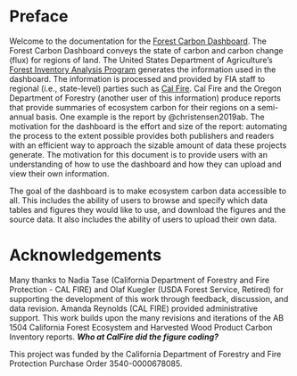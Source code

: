 # Preface {#pref}

Welcome to the documentation for the [Forest Carbon Dashboard](https://groomanalyticsllc.shinyapps.io/Forest-Carbon-Dashboard/). The Forest Carbon Dashboard conveys the state of carbon and carbon change (flux) for regions of land. The United States Department of Agriculture's [Forest Inventory Analysis Program](https://research.fs.usda.gov/programs/fia) generates the information used in the dashboard. The information is processed and provided by FIA staff to regional (i.e., state-level) parties such as [Cal Fire](https://www.fire.ca.gov/). Cal Fire and the Oregon Department of Forestry (another user of this information) produce reports that provide summaries of ecosystem carbon for their regions on a semi-annual basis. One example is the report by @christensen2019ab. The motivation for the dashboard is the effort and size of the report: automating the process to the extent possible provides both publishers and readers with an efficient way to approach the sizable amount of data these projects generate. The motivation for this document is to provide users with an understanding of how to use the dashboard and how they can upload and view their own information.

The goal of the dashboard is to make ecosystem carbon data accessible to all. This includes the ability of users to browse and specify which data tables and figures they would like to use, and download the figures and the source data. It also includes the ability of users to upload their own data.

# Acknowledgements

Many thanks to Nadia Tase (California Department of Forestry and Fire Protection - CAL FIRE) and Olaf Kuegler (USDA Forest Service, Retired) for supporting the development of this work through feedback, discussion, and data revision. Amanda Reynolds (CAL FIRE) provided administrative support. This work builds upon the many revisions and iterations of the AB 1504 California Forest Ecosystem and Harvested Wood Product Carbon Inventory reports. ***Who at CalFire did the figure coding?***

This project was funded by the California Department of Forestry and Fire Protection Purchase Order 3540-0000678085.
